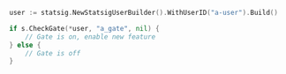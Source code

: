 ```go
user := statsig.NewStatsigUserBuilder().WithUserID("a-user").Build()

if s.CheckGate(*user, "a_gate", nil) {
    // Gate is on, enable new feature
} else {
    // Gate is off
}
```
